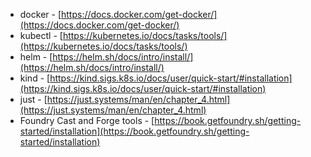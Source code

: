 
<CLI />

- docker - [https://docs.docker.com/get-docker/](https://docs.docker.com/get-docker/)
- kubectl - [https://kubernetes.io/docs/tasks/tools/](https://kubernetes.io/docs/tasks/tools/)
- helm - [https://helm.sh/docs/intro/install/](https://helm.sh/docs/intro/install/)
- kind - [https://kind.sigs.k8s.io/docs/user/quick-start/#installation](https://kind.sigs.k8s.io/docs/user/quick-start/#installation)
- just - [https://just.systems/man/en/chapter_4.html](https://just.systems/man/en/chapter_4.html)
- Foundry Cast and Forge tools -
  [https://book.getfoundry.sh/getting-started/installation](https://book.getfoundry.sh/getting-started/installation)
